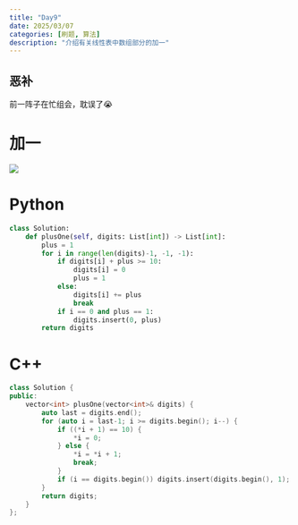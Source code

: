 ```yaml
---
title: "Day9"
date: 2025/03/07
categories: [刷题, 算法]
description: "介绍有关线性表中数组部分的加一"
---
```


::: callout-caution
# 恶补

前一阵子在忙组会，耽误了😭
:::

# 加一

![](images/paste-1.png)

::: panel-tabset
# Python

``` python
class Solution:
    def plusOne(self, digits: List[int]) -> List[int]:
        plus = 1
        for i in range(len(digits)-1, -1, -1):
            if digits[i] + plus >= 10:
                digits[i] = 0
                plus = 1
            else:
                digits[i] += plus
                break
            if i == 0 and plus == 1:
                digits.insert(0, plus)
        return digits
```

# C++

``` cpp
class Solution {
public:
    vector<int> plusOne(vector<int>& digits) {
        auto last = digits.end();
        for (auto i = last-1; i >= digits.begin(); i--) {
            if ((*i + 1) == 10) {
                *i = 0;
            } else {
                *i = *i + 1;
                break;
            }
            if (i == digits.begin()) digits.insert(digits.begin(), 1);
        }
        return digits;
    }
};
```
:::

